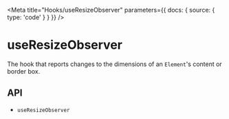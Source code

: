 

<Meta
  title="Hooks/useResizeObserver"
  parameters={{
    docs: {
      source: {
        type: 'code'
      }
    }
  }}
/>

# useResizeObserver

The hook that reports changes to the dimensions of an `Element`'s content or border box.

<Canvas>
  <Story story={stories.Demo} name="Demo" />
</Canvas>

## API

<ul>
  <li>
    <LinkTo kind="hooks-api-useResizeObserver" story="page">
      <code>useResizeObserver</code>
    </LinkTo>
  </li>
</ul>
